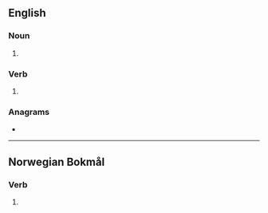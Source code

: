 ==English==

===Noun===
{{head|en|noun plural form}}

# {{plural of|prate|lang=en}}

===Verb===
{{head|en|verb form}}

# {{en-third-person singular of|prate}}

===Anagrams===
* {{anagrams|en|Pearts|paster|paters|petars|pretas|repast|repats|retaps|tapers|trapes|treaps}}

----

==Norwegian Bokmål==

===Verb===
{{head|nb|verb form}}

# {{form of|passive form|prate|lang=nb}}